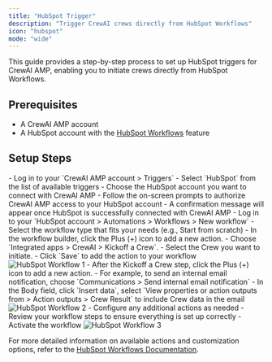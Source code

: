 ```yaml
---
title: "HubSpot Trigger"
description: "Trigger CrewAI crews directly from HubSpot Workflows"
icon: "hubspot"
mode: "wide"
---
```


This guide provides a step-by-step process to set up HubSpot triggers for CrewAI AMP, enabling you to initiate crews directly from HubSpot Workflows.

## Prerequisites

- A CrewAI AMP account
- A HubSpot account with the [HubSpot Workflows](https://knowledge.hubspot.com/workflows/create-workflows) feature

## Setup Steps

<Steps>
    <Step title="Connect your HubSpot account with CrewAI AMP">
        - Log in to your `CrewAI AMP account > Triggers`
        - Select `HubSpot` from the list of available triggers
        - Choose the HubSpot account you want to connect with CrewAI AMP
        - Follow the on-screen prompts to authorize CrewAI AMP access to your HubSpot account
        - A confirmation message will appear once HubSpot is successfully connected with CrewAI AMP
    </Step>
    <Step title="Create a HubSpot Workflow">
        - Log in to your `HubSpot account > Automations > Workflows > New workflow`
        - Select the workflow type that fits your needs (e.g., Start from scratch)
        - In the workflow builder, click the Plus (+) icon to add a new action.
        - Choose `Integrated apps > CrewAI > Kickoff a Crew`.
        - Select the Crew you want to initiate.
        - Click `Save` to add the action to your workflow
        <Frame>
            <img src="/images/enterprise/hubspot-workflow-1.png" alt="HubSpot Workflow 1" />
        </Frame>
    </Step>
    <Step title="Use Crew results with other actions">
        - After the Kickoff a Crew step, click the Plus (+) icon to add a new action.
        - For example, to send an internal email notification, choose `Communications > Send internal email notification`
        - In the Body field, click `Insert data`, select `View properties or action outputs from > Action outputs > Crew Result` to include Crew data in the email
            <Frame>
                <img src="/images/enterprise/hubspot-workflow-2.png" alt="HubSpot Workflow 2" />
            </Frame>
        - Configure any additional actions as needed
        - Review your workflow steps to ensure everything is set up correctly
        - Activate the workflow
            <Frame>
                <img src="/images/enterprise/hubspot-workflow-3.png" alt="HubSpot Workflow 3" />
            </Frame>
    </Step>
</Steps>

For more detailed information on available actions and customization options, refer to the [HubSpot Workflows Documentation](https://knowledge.hubspot.com/workflows/create-workflows).
